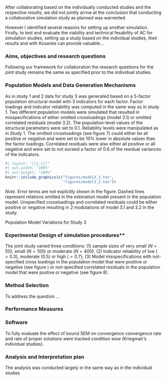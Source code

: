 After collaborating based on the individually conducted studies and the respective results, we did not jointly arrive at the conclusion that conducting a collaborative simulation study as planned was warrented. 

However I identified several reasons for setting up another simulation. Firstly, to test and evaluate the viability and technical fesability of AC for simulation studies, setting up a study based on the individual studies, their results and with Kosanke can provide valuable...

### Aims, objectives and research questions

Following our framework for collaboration the research questions for the joint study remains the same as specified prior to the individual studies.

### Population Models and Data Generation Mechanisms

As in study 1 and 2 data for study 3 was generated based on a 5-factor population structural model with 3 indicators for each factor. Factor loadings and indicator reliability was computed in the same way as in study 1. Two different population models were simulated that resulted in misspecifications of either omitted crossloadings (model 3.1) or omitted correlated residuals (model 3.2). The population-level values of the structural parameters were set to 0.1. Reliability levels were manipulated as in Study 1. The omitted crossloadings (see figure 7) could either be all positive or negative and were set to be 10% lower in absolute values than the factor loadings. Correlated residuals were also either all positive or all negative and were set to not exceed a factor of 0.6 of the residual variances of the indicators.

::: {#fig-combined-models3}
```r
#| layout: "[[1,1]]"
#| out.width: "100%"
#| out.height: "100%"
knitr::include_graphics(c("figures/model3_1.tex", 
                          "figures/model3_2.tex"))
```


\raggedright \textit{Note.} *Note*. Error terms are not explicitly shown in the figure. Dashed lines represent relations omitted in the estimation model present in the population model. Unspecified crossloadings and correlated residuals could be either positive or negative resulting in 2 modulations of model 3.1 and 3.2 in the study.

Population Model Variations for Study 3
:::


### Experimental Design of simulation procedures**

The joint study varied three conditions: (1) sample sizes of very small ($N = 50$), small ($N = 100$) or moderate ($N = 400$). (2) Indicator reliability of low ($= 0.3$), moderate ($0.5$) or high ($= 0.7$); (3) Model misspecifications with not-specified cross loadings in the population model that were positive or negative (see figure ) or not-specified correlated residuals in the population model that were postive or negative (see figure 8).


### Method Selection

To address the question ...

### Performance Measures

### Software

To fully evaluate the effect of bound SEM on convergence convergence rate and rate of proper solutions were tracked condition wise (Kriegmair's individual studies). 

### Analysis and Interpretation plan

The analysis was conducted largely in the same way as in the individual studies